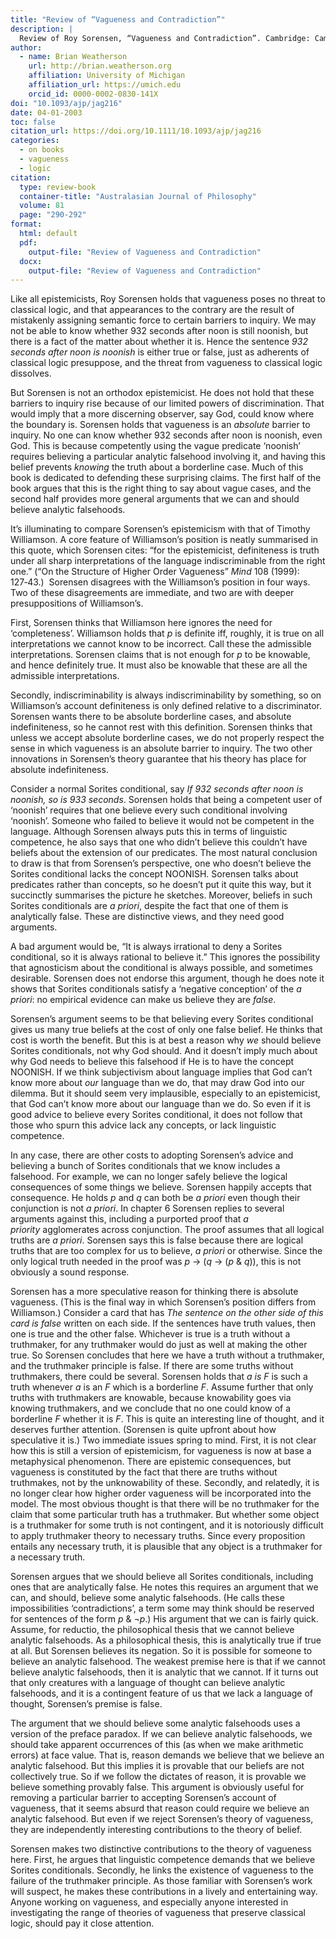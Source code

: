 ```yaml
---
title: "Review of “Vagueness and Contradiction”"
description: |
  Review of Roy Sorensen, “Vagueness and Contradiction”. Cambridge: Cambridge University Press, 2000. 
author:
  - name: Brian Weatherson 
    url: http://brian.weatherson.org
    affiliation: University of Michigan
    affiliation_url: https://umich.edu
    orcid_id: 0000-0002-0830-141X
doi: "10.1093/ajp/jag216"
date: 04-01-2003
toc: false
citation_url: https://doi.org/10.1111/10.1093/ajp/jag216
categories:
  - on books
  - vagueness
  - logic
citation:
  type: review-book
  container-title: "Australasian Journal of Philosophy"
  volume: 81
  page: "290-292"
format:
  html: default
  pdf: 
    output-file: "Review of Vagueness and Contradiction"
  docx: 
    output-file: "Review of Vagueness and Contradiction"
---
```


Like all epistemicists, Roy Sorensen holds that vagueness poses no threat to classical logic, and that appearances to the contrary are the result of mistakenly assigning semantic force to certain barriers to inquiry. We may not be able to know whether 932 seconds after noon is still noonish, but there is a fact of the matter about whether it is. Hence the sentence *932 seconds after noon is noonish* is either true or false, just as adherents of classical logic presuppose, and the threat from vagueness to classical logic dissolves.

But Sorensen is not an orthodox epistemicist. He does not hold that these barriers to inquiry rise because of our limited powers of discrimination. That would imply that a more discerning observer, say God, could know where the boundary is. Sorensen holds that vagueness is an *absolute* barrier to inquiry. No one can know whether 932 seconds after noon is noonish, even God. This is because competently using the vague predicate 'noonish' requires believing a particular analytic falsehood involving it, and having this belief prevents *knowing* the truth about a borderline case. Much of this book is dedicated to defending these surprising claims. The first half of the book argues that this is the right thing to say about vague cases, and the second half provides more general arguments that we can and should believe analytic falsehoods.

It's illuminating to compare Sorensen's epistemicism with that of Timothy Williamson. A core feature of Williamson's position is neatly summarised in this quote, which Sorensen cites: "for the epistemicist, definiteness is truth under all sharp interpretations of the language indiscriminable from the right one." ("On the Structure of Higher Order Vagueness" *Mind* 108 (1999): 127‑43.)  Sorensen disagrees with the Williamson's position in four ways. Two of these disagreements are immediate, and two are with deeper presuppositions of Williamson's.

First, Sorensen thinks that Williamson here ignores the need for 'completeness'. Williamson holds that *p* is definite iff, roughly, it is true on all interpretations we cannot know to be incorrect. Call these the admissible interpretations. Sorensen claims that is not enough for *p* to be knowable, and hence definitely true. It must also be knowable that these are all the admissible interpretations.

Secondly, indiscriminability is always indiscriminability by something, so on Williamson's account definiteness is only defined relative to a discriminator. Sorensen wants there to be absolute borderline cases, and absolute indefiniteness, so he cannot rest with this definition. Sorensen thinks that unless we accept absolute borderline cases, we do not properly respect the sense in which vagueness is an absolute barrier to inquiry. The two other innovations in Sorensen's theory guarantee that his theory has place for absolute indefiniteness.

Consider a normal Sorites conditional, say *If 932 seconds after noon is noonish, so is 933 seconds*. Sorensen holds that being a competent user of 'noonish' requires that one believe every such conditional involving 'noonish'. Someone who failed to believe it would not be competent in the language. Although Sorensen always puts this in terms of linguistic competence, he also says that one who didn't believe this couldn't have beliefs about the extension of our predicates. The most natural conclusion to draw is that from Sorensen's perspective, one who doesn't believe the Sorites conditional lacks the concept NOONISH. Sorensen talks about predicates rather than concepts, so he doesn't put it quite this way, but it succinctly summarises the picture he sketches. Moreover, beliefs in such Sorites conditionals are *a priori*, despite the fact that one of them is analytically false. These are distinctive views, and they need good arguments.

A bad argument would be, "It is always irrational to deny a Sorites conditional, so it is always rational to believe it." This ignores the possibility that agnosticism about the conditional is always possible, and sometimes desirable. Sorensen does not endorse this argument, though he does note it shows that Sorites conditionals satisfy a 'negative conception' of the *a priori*: no empirical evidence can make us believe they are *false*.

Sorensen's argument seems to be that believing every Sorites conditional gives us many true beliefs at the cost of only one false belief. He thinks that cost is worth the benefit. But this is at best a reason why *we* should believe Sorites conditionals, not why God should. And it doesn't imply much about why God needs to believe this falsehood if He is to have the concept NOONISH. If we think subjectivism about language implies that God can't know more about *our* language than we do, that may draw God into our dilemma. But it should seem very implausible, especially to an epistemicist, that God can't know more about our language than we do. So even if it is good advice to believe every Sorites conditional, it does not follow that those who spurn this advice lack any concepts, or lack linguistic competence.

In any case, there are other costs to adopting Sorensen's advice and believing a bunch of Sorites conditionals that we know includes a falsehood. For example, we can no longer safely believe the logical consequences of some things we believe. Sorensen happily accepts that consequence. He holds *p* and *q* can both be *a priori* even though their conjunction is not *a priori*. In chapter 6 Sorensen replies to several arguments against this, including a purported proof that *a priority* agglomerates across conjunction. The proof assumes that all logical truths are *a priori*. Sorensen says this is false because there are logical truths that are too complex for us to believe, *a priori* or otherwise. Since the only logical truth needed in the proof was *p* → (*q* → (*p* & *q*)), this is not obviously a sound response.

Sorensen has a more speculative reason for thinking there is absolute vagueness. (This is the final way in which Sorensen's position differs from Williamson.) Consider a card that has *The sentence on the other side of this card is false* written on each side. If the sentences have truth values, then one is true and the other false. Whichever is true is a truth without a truthmaker, for any truthmaker would do just as well at making the other true. So Sorensen concludes that here we have a truth without a truthmaker, and the truthmaker principle is false. If there are some truths without truthmakers, there could be several. Sorensen holds that *a is F* is such a truth whenever *a* is an *F* which is a borderline *F*. Assume further that only truths with truthmakers are knowable, because knowability goes via knowing truthmakers, and we conclude that no one could know of a borderline *F* whether it is *F*. This is quite an interesting line of thought, and it deserves further attention. (Sorensen is quite upfront about how speculative it is.) Two immediate issues spring to mind. First, it is not clear how this is still a version of epistemicism, for vagueness is now at base a metaphysical phenomenon. There are epistemic consequences, but vagueness is constituted by the fact that there are truths without truthmakes, not by the unknowability of these. Secondly, and relatedly, it is no longer clear how higher order vagueness will be incorporated into the model. The most obvious thought is that there will be no truthmaker for the claim that some particular truth has a truthmaker. But whether some object is a truthmaker for some truth is not contingent, and it is notoriously difficult to apply truthmaker theory to necessary truths. Since every proposition entails any necessary truth, it is plausible that any object is a truthmaker for a necessary truth.

Sorensen argues that we should believe all Sorites conditionals, including ones that are analytically false. He notes this requires an argument that we can, and should, believe some analytic falsehoods. (He calls these impossibilities 'contradictions', a term some may think should be reserved for sentences of the form *p* & ¬*p*.) His argument that we can is fairly quick. Assume, for reductio, the philosophical thesis that we cannot believe analytic falsehoods. As a philosophical thesis, this is analytically true if true at all. But Sorensen believes its negation. So it is possible for someone to believe an analytic falsehood. The weakest premise here is that if we cannot believe analytic falsehoods, then it is analytic that we cannot. If it turns out that only creatures with a language of thought can believe analytic falsehoods, and it is a contingent feature of us that we lack a language of thought, Sorensen's premise is false.

The argument that we should believe some analytic falsehoods uses a version of the preface paradox. If we can believe analytic falsehoods, we should take apparent occurrences of this (as when we make arithmetic errors) at face value. That is, reason demands we believe that we believe an analytic falsehood. But this implies it is provable that our beliefs are not collectively true. So if we follow the dictates of reason, it is provable we believe something provably false. This argument is obviously useful for removing a particular barrier to accepting Sorensen's account of vagueness, that it seems absurd that reason could require we believe an analytic falsehood. But even if we reject Sorensen's theory of vagueness, they are independently interesting contributions to the theory of belief.

Sorensen makes two distinctive contributions to the theory of vagueness here. First, he argues that linguistic competence demands that we believe Sorites conditionals. Secondly, he links the existence of vagueness to the failure of the truthmaker principle. As those familiar with Sorensen's work will suspect, he makes these contributions in a lively and entertaining way. Anyone working on vagueness, and especially anyone interested in investigating the range of theories of vagueness that preserve classical logic, should pay it close attention.
